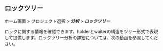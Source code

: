 ## ロックツリー

ホーム画面 > プロジェクト選択 > **_分析_** > **_ロックツリー_**

ロックに関する情報を確認できます。holderとwaiterの構造をツリー形式で表現して提供します。ロックツリー分析の詳細については、次の動画を参照してください。

<Youtube ko="USSKyBbcQ98" en="USSKyBbcQ98" ja="USSKyBbcQ98" />
